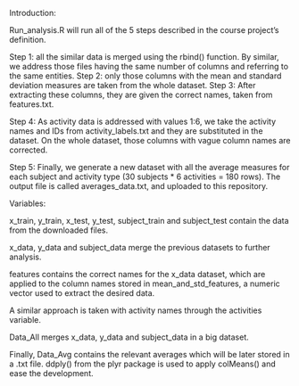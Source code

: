 Introduction:

Run_analysis.R will run all of the 5 steps described in the course project's definition.

Step 1: all the similar data is merged using the rbind() function. By similar, we address those files having the same number of columns and referring to the same entities.
Step 2: only those columns with the mean and standard deviation measures are taken from the whole dataset. 
Step 3: After extracting these columns, they are given the correct names, taken from features.txt.

Step 4: As activity data is addressed with values 1:6, we take the activity names and IDs from activity_labels.txt and they are substituted in the dataset.
On the whole dataset, those columns with vague column names are corrected.

Step 5: Finally, we generate a new dataset with all the average measures for each subject and activity type (30 subjects * 6 activities = 180 rows). The output file is called averages_data.txt, and uploaded to this repository.

Variables:

x_train, y_train, x_test, y_test, subject_train and subject_test contain the data from the downloaded files.

x_data, y_data and subject_data merge the previous datasets to further analysis.

features contains the correct names for the x_data dataset, which are applied to the column names stored in mean_and_std_features, a numeric vector used to extract the desired data.

A similar approach is taken with activity names through the activities variable.

Data_All merges x_data, y_data and subject_data in a big dataset.

Finally, Data_Avg contains the relevant averages which will be later stored in a .txt file. ddply() from the plyr package is used to apply colMeans() and ease the development.